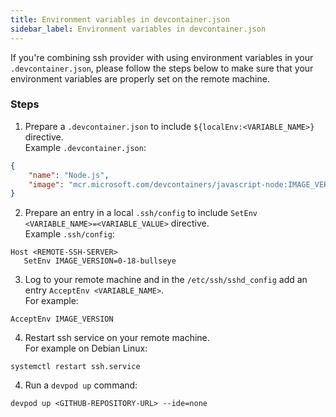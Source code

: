 ```yaml
---
title: Environment variables in devcontainer.json
sidebar_label: Environment variables in devcontainer.json
---
```


If you're combining ssh provider with using environment variables in your `.devcontainer.json`,
please follow the steps below to make sure that your environment variables are properly set on the remote machine.

### Steps

1. Prepare a `.devcontainer.json` to include `${localEnv:<VARIABLE_NAME>}` directive.<br/>
    Example `.devcontainer.json`:
```json
{
    "name": "Node.js",
    "image": "mcr.microsoft.com/devcontainers/javascript-node:IMAGE_VERSION"
}
```

2. Prepare an entry in a local `.ssh/config` to include `SetEnv <VARIABLE_NAME>=<VARIABLE_VALUE>` directive.<br/>
    Example `.ssh/config`:
```console
Host <REMOTE-SSH-SERVER>
   SetEnv IMAGE_VERSION=0-18-bullseye
```

3. Log to your remote machine and in the `/etc/ssh/sshd_config` add an entry `AcceptEnv <VARIABLE_NAME>`.<br/>
    For example:
```console
AcceptEnv IMAGE_VERSION
```

4. Restart ssh service on your remote machine.<br/>
For example on Debian Linux:
```console
systemctl restart ssh.service
```

4. Run a `devpod up` command:

```console
devpod up <GITHUB-REPOSITORY-URL> --ide=none
```

